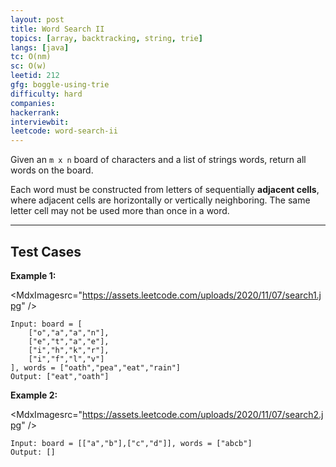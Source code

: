 ```yaml
---
layout: post
title: Word Search II
topics: [array, backtracking, string, trie]
langs: [java]
tc: O(nm)
sc: O(w)
leetid: 212
gfg: boggle-using-trie
difficulty: hard
companies: 
hackerrank: 
interviewbit: 
leetcode: word-search-ii
---
```


Given an `m x n` board of characters and a list of strings words, return all words on the board.

Each word must be constructed from letters of sequentially **adjacent cells**, 
where adjacent cells are horizontally or vertically neighboring. 
The same letter cell may not be used more than once in a word.

---

## Test Cases

**Example 1:**

<MdxImagesrc="https://assets.leetcode.com/uploads/2020/11/07/search1.jpg" />
```
Input: board = [
    ["o","a","a","n"],
    ["e","t","a","e"],
    ["i","h","k","r"],
    ["i","f","l","v"]
], words = ["oath","pea","eat","rain"]
Output: ["eat","oath"]
```

**Example 2:** 

<MdxImagesrc="https://assets.leetcode.com/uploads/2020/11/07/search2.jpg" />

```
Input: board = [["a","b"],["c","d"]], words = ["abcb"]
Output: []
```